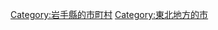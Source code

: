{{Commonscat|Hachimantai, Iwate‎}}
{{Catmore}}

{{DEFAULTSORT:Hachimantai-shi}}
[[Category:岩手縣的市町村|Category:岩手縣的市町村]]
[[Category:東北地方的市|Category:東北地方的市]]